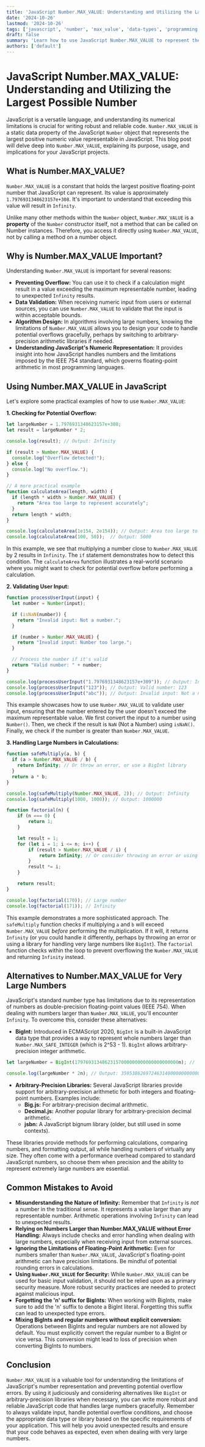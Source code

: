 ```yaml
---
title: 'JavaScript Number.MAX_VALUE: Understanding and Utilizing the Largest Possible Number'
date: '2024-10-26'
lastmod: '2024-10-26'
tags: ['javascript', 'number', 'max_value', 'data-types', 'programming', 'web-development']
draft: false
summary: 'Learn how to use JavaScript Number.MAX_VALUE to represent the largest positive numeric value representable in JavaScript, understand its implications, and see practical examples of its use.'
authors: ['default']
---
```


# JavaScript Number.MAX_VALUE: Understanding and Utilizing the Largest Possible Number

JavaScript is a versatile language, and understanding its numerical limitations is crucial for writing robust and reliable code.  `Number.MAX_VALUE` is a static data property of the JavaScript `Number` object that represents the largest positive numeric value representable in JavaScript.  This blog post will delve deep into `Number.MAX_VALUE`, explaining its purpose, usage, and implications for your JavaScript projects.

## What is Number.MAX_VALUE?

`Number.MAX_VALUE` is a constant that holds the largest positive floating-point number that JavaScript can represent.  Its value is approximately `1.7976931348623157e+308`.  It's important to understand that exceeding this value will result in `Infinity`.

Unlike many other methods within the `Number` object, `Number.MAX_VALUE` is a **property** of the `Number` constructor itself, not a method that can be called on Number instances. Therefore, you access it directly using `Number.MAX_VALUE`, not by calling a method on a number object.

## Why is Number.MAX_VALUE Important?

Understanding `Number.MAX_VALUE` is important for several reasons:

* **Preventing Overflow:** You can use it to check if a calculation might result in a value exceeding the maximum representable number, leading to unexpected `Infinity` results.
* **Data Validation:** When receiving numeric input from users or external sources, you can use `Number.MAX_VALUE` to validate that the input is within acceptable bounds.
* **Algorithm Design:**  In algorithms involving large numbers, knowing the limitations of `Number.MAX_VALUE` allows you to design your code to handle potential overflows gracefully, perhaps by switching to arbitrary-precision arithmetic libraries if needed.
* **Understanding JavaScript's Numeric Representation:**  It provides insight into how JavaScript handles numbers and the limitations imposed by the IEEE 754 standard, which governs floating-point arithmetic in most programming languages.

## Using Number.MAX_VALUE in JavaScript

Let's explore some practical examples of how to use `Number.MAX_VALUE`:

**1. Checking for Potential Overflow:**

```javascript
let largeNumber = 1.7976931348623157e+308;
let result = largeNumber * 2;

console.log(result); // Output: Infinity

if (result > Number.MAX_VALUE) {
  console.log("Overflow detected!");
} else {
  console.log("No overflow.");
}

// A more practical example
function calculateArea(length, width) {
  if (length * width > Number.MAX_VALUE) {
    return "Area too large to represent accurately";
  }
  return length * width;
}

console.log(calculateArea(1e154, 2e154)); // Output: Area too large to represent accurately
console.log(calculateArea(100, 50));  // Output: 5000
```

In this example, we see that multiplying a number close to `Number.MAX_VALUE` by 2 results in `Infinity`.  The `if` statement demonstrates how to detect this condition.  The `calculateArea` function illustrates a real-world scenario where you might want to check for potential overflow before performing a calculation.

**2. Validating User Input:**

```javascript
function processUserInput(input) {
  let number = Number(input);

  if (isNaN(number)) {
    return "Invalid input: Not a number.";
  }

  if (number > Number.MAX_VALUE) {
    return "Invalid input: Number too large.";
  }

  // Process the number if it's valid
  return "Valid number: " + number;
}

console.log(processUserInput("1.7976931348623157e+309")); // Output: Invalid input: Number too large.
console.log(processUserInput("123")); // Output: Valid number: 123
console.log(processUserInput("abc")); // Output: Invalid input: Not a number.
```

This example showcases how to use `Number.MAX_VALUE` to validate user input, ensuring that the number entered by the user doesn't exceed the maximum representable value. We first convert the input to a number using `Number()`. Then, we check if the result is `NaN` (Not a Number) using `isNaN()`. Finally, we check if the number is greater than `Number.MAX_VALUE`.

**3.  Handling Large Numbers in Calculations:**

```javascript
function safeMultiply(a, b) {
  if (a > Number.MAX_VALUE / b) {
    return Infinity; // Or throw an error, or use a BigInt library
  }
  return a * b;
}

console.log(safeMultiply(Number.MAX_VALUE, 2)); // Output: Infinity
console.log(safeMultiply(1000, 1000)); // Output: 1000000

function factorial(n) {
    if (n === 0) {
        return 1;
    }

    let result = 1;
    for (let i = 1; i <= n; i++) {
        if (result > Number.MAX_VALUE / i) {
            return Infinity; // Or consider throwing an error or using BigInt
        }
        result *= i;
    }

    return result;
}

console.log(factorial(170)); // Large number
console.log(factorial(171)); // Infinity
```

This example demonstrates a more sophisticated approach. The `safeMultiply` function checks if multiplying `a` and `b` will exceed `Number.MAX_VALUE` *before* performing the multiplication.  If it will, it returns `Infinity` (or you could handle it differently, perhaps by throwing an error or using a library for handling very large numbers like `BigInt`). The `factorial` function checks within the loop to prevent overflowing the `Number.MAX_VALUE` and returning `Infinity` instead.

## Alternatives to Number.MAX_VALUE for Very Large Numbers

JavaScript's standard number type has limitations due to its representation of numbers as double-precision floating-point values (IEEE 754). When dealing with numbers larger than `Number.MAX_VALUE`, you'll encounter `Infinity`. To overcome this, consider these alternatives:

* **BigInt:** Introduced in ECMAScript 2020, `BigInt` is a built-in JavaScript data type that provides a way to represent whole numbers larger than `Number.MAX_SAFE_INTEGER` (which is 2^53 - 1).  `BigInt` allows arbitrary-precision integer arithmetic.

```javascript
let largeNumber = BigInt(17976931348623157000000000000000000000n); // 'n' suffix indicates BigInt

console.log(largeNumber * 2n); // Output: 35953862697246314000000000000000000000n
```

* **Arbitrary-Precision Libraries:** Several JavaScript libraries provide support for arbitrary-precision arithmetic for both integers and floating-point numbers. Examples include:
    *   **Big.js:** For arbitrary-precision decimal arithmetic.
    *   **Decimal.js:** Another popular library for arbitrary-precision decimal arithmetic.
    *   **jsbn:** A JavaScript bignum library (older, but still used in some contexts).

These libraries provide methods for performing calculations, comparing numbers, and formatting output, all while handling numbers of virtually any size. They often come with a performance overhead compared to standard JavaScript numbers, so choose them when precision and the ability to represent extremely large numbers are essential.

## Common Mistakes to Avoid

* **Misunderstanding the Nature of Infinity:** Remember that `Infinity` is *not* a number in the traditional sense. It represents a value larger than any representable number. Arithmetic operations involving `Infinity` can lead to unexpected results.
* **Relying on Numbers Larger than Number.MAX_VALUE without Error Handling:** Always include checks and error handling when dealing with large numbers, especially when receiving input from external sources.
* **Ignoring the Limitations of Floating-Point Arithmetic:** Even for numbers smaller than `Number.MAX_VALUE`, JavaScript's floating-point arithmetic can have precision limitations. Be mindful of potential rounding errors in calculations.
* **Using `Number.MAX_VALUE` for Security:** While `Number.MAX_VALUE` can be used for basic input validation, it should not be relied upon as a primary security measure. More robust security practices are needed to protect against malicious input.
* **Forgetting the 'n' suffix for BigInts:** When working with BigInts, make sure to add the 'n' suffix to denote a BigInt literal. Forgetting this suffix can lead to unexpected type errors.
* **Mixing BigInts and regular numbers without explicit conversion:** Operations between BigInts and regular numbers are not allowed by default. You must explicitly convert the regular number to a BigInt or vice versa. This conversion might lead to loss of precision when converting BigInts to numbers.

## Conclusion

`Number.MAX_VALUE` is a valuable tool for understanding the limitations of JavaScript's number representation and preventing potential overflow errors. By using it judiciously and considering alternatives like `BigInt` or arbitrary-precision libraries when necessary, you can write more robust and reliable JavaScript code that handles large numbers gracefully. Remember to always validate input, handle potential overflow conditions, and choose the appropriate data type or library based on the specific requirements of your application. This will help you avoid unexpected results and ensure that your code behaves as expected, even when dealing with very large numbers.
